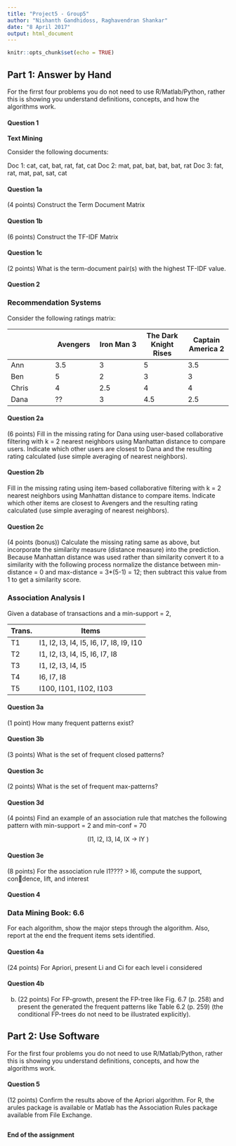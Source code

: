 ---
title: "Project5 - Group5"
author: "Nishanth Gandhidoss, Raghavendran Shankar"
date: "8 April 2017"
output: html_document
---

```{r setup, include=FALSE}
knitr::opts_chunk$set(echo = TRUE)
```

## Part 1: Answer by Hand

For the firrst four problems you do not need to use R/Matlab/Python, rather this is showing you understand definitions, concepts, and how the algorithms work.

#### Question 1

**Text Mining**

Consider the following documents:

Doc 1: cat, cat, bat, rat, fat, cat
Doc 2: mat, pat, bat, bat, bat, rat
Doc 3: fat, rat, mat, pat, sat, cat

#### Question 1a

(4 points) Construct the Term Document Matrix


#### Question 1b

(6 points) Construct the TF-IDF Matrix


#### Question 1c

(2 points) What is the term-document pair(s) with the highest TF-IDF value.



#### Question 2

### Recommendation Systems

Consider the following ratings matrix:

|   | Avengers  | Iron Man 3  |  The Dark Knight Rises | Captain America 2  |
|---|---|---|---|---|
| Ann  | 3.5  | 3  | 5  | 3.5   |
| Ben  |  5 |  2 | 3  | 3  |
| Chris  | 4  | 2.5  | 4  | 4  |
| Dana  | ??  | 3  | 4.5  | 2.5  |

#### Question 2a

(6 points) Fill in the missing rating for Dana using user-based collaborative filtering with k = 2 nearest neighbors using Manhattan distance to compare users. Indicate which other users are closest to Dana and the resulting rating calculated (use simple averaging of nearest neighbors).


#### Question 2b

Fill in the missing rating using item-based collaborative filtering with k = 2 nearest neighbors using Manhattan distance to compare items. Indicate which other items are closest to Avengers and the resulting rating calculated (use simple averaging of nearest neighbors).


#### Question 2c

(4 points (bonus)) Calculate the missing rating same as above, but incorporate the similarity measure (distance measure) into the prediction. Because Manhattan distance was used rather than similarity convert it to a similarity with the following process normalize the distance between min-distance = 0 and max-distance = 3*(5-1) = 12; then subtract this value from 1 to get a similarity score.


### Association Analysis I

Given a database of transactions and a min-support = 2,

| Trans.  | Items  |
|---|---|
| T1  | I1, I2, I3, I4, I5, I6, I7, I8, I9, I10  |
| T2  | I1, I2, I3, I4, I5, I6, I7, I8  |
| T3  | I1, I2, I3, I4, I5  |
| T4  | I6, I7, I8  |
| T5  | I100, I101, I102, I103  |

#### Question 3a

(1 point) How many frequent patterns exist?



#### Question 3b

(3 points) What is the set of frequent closed patterns?


#### Question 3c

(2 points) What is the set of frequent max-patterns?


#### Question 3d

(4 points) Find an example of an association rule that matches the following pattern with min-support = 2 and min-conf = 70

<center>(I1, I2, I3, I4, IX -> IY )</center>



#### Question 3e

(8 points) For the association rule I1???? > I6, compute the support, condence, lift, and interest


#### Question 4

### Data Mining Book: 6.6

For each algorithm, show the major steps through the algorithm. Also, report at the end the frequent items sets identified.

#### Question 4a

(24 points) For Apriori, present Li and Ci for each level i considered


#### Question 4b

(b) (22 points) For FP-growth, present the FP-tree like Fig. 6.7 (p. 258) and present the generated the frequent patterns like Table 6.2 (p. 259) (the conditional FP-trees do not need to be illustrated explicitly).


## Part 2: Use Software

For the first four problems you do not need to use R/Matlab/Python, rather this is showing you
understand definitions, concepts, and how the algorithms work.

#### Question 5

(12 points) Confirm the results above of the Apriori algorithm. For R, the arules package is
available or Matlab has the Association Rules package available from File Exchange.

```{r Question5}

```

**End of the assignment**